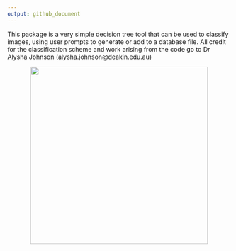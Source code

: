 ```yaml
---
output: github_document
---
```


This package is a very simple decision tree tool that can be used to classify images, using user prompts to generate or add to a database file. All credit for the classification scheme and work arising from the code go to Dr Alysha Johnson (alysha.johnson@deakin.edu.au)

<p align="center">
  <img src="man/figures/AJohnson-Decision-Tree.png" height="400px" />
</p>
